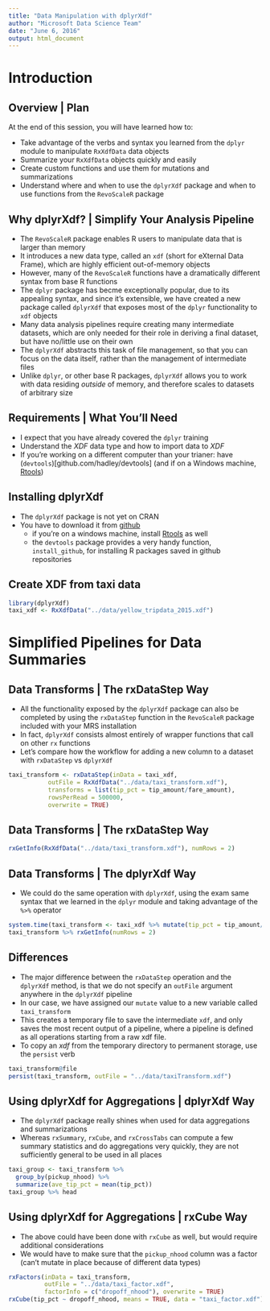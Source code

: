 ```yaml
---
title: "Data Manipulation with dplyrXdf"
author: "Microsoft Data Science Team"
date: "June 6, 2016"
output: html_document
---
```



# Introduction

## Overview | Plan

At the end of this session, you will have learned how to:

* Take advantage of the verbs and syntax you learned from the `dplyr` module to manipulate `RxXdfData` data objects
* Summarize your `RxXdfData` objects quickly and easily
* Create custom functions and use them for mutations and summarizations
* Understand where and when to use the `dplyrXdf` package and when to use functions from the `RevoScaleR` package

## Why dplyrXdf? | Simplify Your Analysis Pipeline

* The `RevoScaleR` package enables R users to manipulate data that is larger than memory
* It introduces a new data type, called an `xdf` (short for eXternal Data Frame), which are highly efficient out-of-memory objects
* However, many of the `RevoScaleR` functions have a dramatically different syntax from base R functions
* The `dplyr` package has becme exceptionally popular, due to its appealing syntax, and since it's extensible, we have created a new package called `dplyrXdf` that exposes most of the `dplyr` functionality to `xdf` objects
* Many data analysis pipelines require creating many intermediate datasets, which are only needed for their role in deriving a final dataset, but have no/little use on their own
* The `dplyrXdf` abstracts this task of file management, so that you can focus on the data itself, rather than the management of intermediate files
* Unlike `dplyr`, or other base R packages, `dplyrXdf` allows you to work with data residing _outside_ of memory, and therefore scales to datasets of arbitrary size


## Requirements | What You'll Need

* I expect that you have already covered the `dplyr` training
* Understand the *XDF* data type and how to import data to *XDF*
* If you're working on a different computer than your trianer: have (`devtools`)[github.com/hadley/devtools] (and if on a Windows machine, [Rtools](https://cran.r-project.org/bin/windows/Rtools/))

## Installing dplyrXdf

* The `dplyrXdf` package is not yet on CRAN
* You have to download it from [github](https://github.com/RevolutionAnalytics/dplyrXdf/)
  - if you're on a windows machine, install [Rtools](https://cran.r-project.org/bin/windows/Rtools/) as well
  - the `devtools` package provides a very handy function, `install_github`, for installing R packages saved in github repositories

## Create XDF from taxi data

```r
library(dplyrXdf)
taxi_xdf <- RxXdfData("../data/yellow_tripdata_2015.xdf")
```

# Simplified Pipelines for Data Summaries

## Data Transforms | The rxDataStep Way

* All the functionality exposed by the `dplyrXdf` package can also be completed
by using the `rxDataStep` function in the `RevoScaleR` package included with your MRS installation
* In fact, `dplyrXdf` consists almost entirely of wrapper functions that call on other `rx` functions
* Let's compare how the workflow for adding a new column to a dataset with `rxDataStep` vs `dplyrXdf`

```r
taxi_transform <- rxDataStep(inData = taxi_xdf,
           outFile = RxXdfData("../data/taxi_transform.xdf"),
           transforms = list(tip_pct = tip_amount/fare_amount),
           rowsPerRead = 500000,
           overwrite = TRUE)
```

## Data Transforms | The rxDataStep Way

```r
rxGetInfo(RxXdfData("../data/taxi_transform.xdf"), numRows = 2)

```

## Data Transforms | The dplyrXdf Way

* We could do the same operation with `dplyrXdf`, using the exam same syntax 
that we learned in the `dplyr` module and taking advantage of the `%>%` operator 

```r
system.time(taxi_transform <- taxi_xdf %>% mutate(tip_pct = tip_amount/fare_amount))
taxi_transform %>% rxGetInfo(numRows = 2)

```

## Differences

* The major difference between the `rxDataStep` operation and the `dplyrXdf` method, is that we do not specify an `outFile` argument anywhere in the `dplyrXdf` pipeline
* In our case, we have assigned our `mutate` value to a new variable called `taxi_transform`
* This creates a temporary file to save the intermediate `xdf`, and only saves the most recent output of a pipeline, where a pipeline is defined as all operations starting from a raw xdf file.
* To copy an *xdf* from the temporary directory to permanent storage, use the `persist` verb

```r
taxi_transform@file
persist(taxi_transform, outFile = "../data/taxiTransform.xdf")
```


## Using dplyrXdf for Aggregations | dplyrXdf Way

* The `dplyrXdf` package really shines when used for data aggregations and summarizations
* Whereas `rxSummary`, `rxCube`, and `rxCrossTabs` can compute a few summary statistics and do aggregations very quickly, they are not sufficiently general to be used in all places


```r
taxi_group <- taxi_transform %>%
  group_by(pickup_nhood) %>% 
  summarize(ave_tip_pct = mean(tip_pct))
taxi_group %>% head
```

## Using dplyrXdf for Aggregations | rxCube Way

* The above could have been done with `rxCube` as well, but would require additional considerations
* We would have to make sure that the `pickup_nhood` column was a factor (can't mutate in place because of different data types)

```r
rxFactors(inData = taxi_transform, 
          outFile = "../data/taxi_factor.xdf", 
          factorInfo = c("dropoff_nhood"), overwrite = TRUE)
rxCube(tip_pct ~ dropoff_nhood, means = TRUE, data = "taxi_factor.xdf")

```

